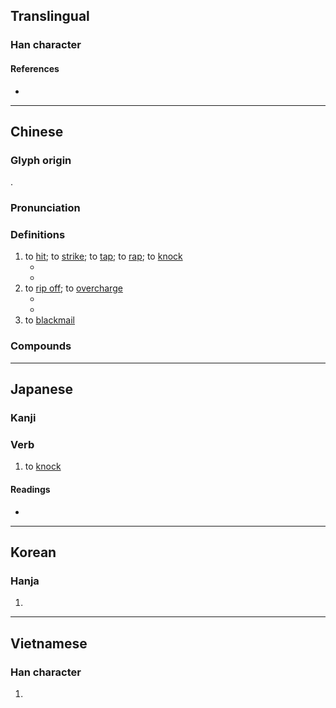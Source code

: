 {{character info/new}}
==Translingual==

===Han character===
{{Han char|rn=66|rad=攴|as=10|sn=14|four=01247|canj=YBYE|ids=⿰高攴}}

====References====
* {{Han ref|kx=0474.310|dkj=13337|dj=0828.140|hdz=21471.110|uh=6572|ud=25970|bh=BA56|bd=47702}}

----

==Chinese==
{{zh-forms}}

===Glyph origin===
{{Han etym}}
{{Han compound|高|攴|c1=p|c2=s|ls=psc}}.

===Pronunciation===
{{theaji|khà}}
{{zh-pron
|m=qiāo
|c=haau1
|h=pfs=khau
|md=
|mn=khau/qz,xm,zz:khàu/khà
|mn_note=khau/khàu - literary; khà - vernacular
|w=
|mc=y
|oc=y
|cat=v
}}

===Definitions===
{{zh-hanzi}}

# to [[hit]]; to [[strike]]; to [[tap]]; to [[rap]]; to [[knock]]
#* {{zh-x|他 敲 了 門。|He '''knocked''' on the door.}}
#* {{zh-x|剛剛 敲 過 了 八點鐘，不 是 嗎？|It has just '''struck''' eight, hasn't it?}}
# to [[rip off]]; to [[overcharge]]
#* {{zh-x|那 家 旅館 敲 觀光客 的 竹 杠。|That hotel '''rips off''' the tourists.}}
#* {{zh-x|他們 敲 了 你 多少 錢？|How much did they screw you for?}}
# to [[blackmail]]

===Compounds===
{{zh-der|敲電話|敲油|敲門|敲鐘|三敲六問|吃敲才|亂棒胡敲|敲開|敲門磚|敲冰戛玉|盎盂相敲|撩兒敲兒|戛玉敲冰|敲牛宰馬|敲骨吸髓|敲定|敲擊樂器|敲邊鼓|敲鏝兒|擊玉敲金|敲打|敲金擊石|推敲|旁敲側擊|敲竹槓|敲碎|敲擊音樂|敲扑|敲鑼邊兒|戛玉敲金|敲棋|敲鑼打鼓|敲鑼擊鼓|敲點|更鼓敲盡|敲詐勒索|敲詐|敲擊|敲冰煮茗|敲冰求火|謊敲才|零敲碎打|緊打慢敲|零打碎敲|輕敲|胡敲}}

----

==Japanese==

===Kanji===
{{ja-kanji|grade=|rs=攴10}}

===Verb===
# to [[knock]]

====Readings====
* {{ja-readings|on=[[こう]] (kō)|kun=[[たたく]] (tataku)}}

----

==Korean==

===Hanja===
{{ko-hanja|hangeul=[[고]], [[교]]|eumhun=|rv=go, gyo|mr=ko, kyo|y=ko, kyo}}

# {{defn|lang=ko|sort=攴10}}

----

==Vietnamese==

===Han character===
{{vi-hantu|[[xao]], [[xào]], [[sao]]|rs=攴10}}

# {{defn|lang=vi|sort=攴10}}